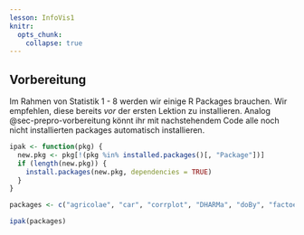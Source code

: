 ```yaml
---
lesson: InfoVis1
knitr:
  opts_chunk: 
    collapse: true
---
```


## Vorbereitung {#sec-infovis-vorbereitung}

Im Rahmen von Statistik 1 - 8 werden wir einige R Packages brauchen. Wir empfehlen, diese bereits *vor* der ersten Lektion zu installieren. Analog @sec-prepro-vorbereitung könnt ihr mit nachstehendem Code alle noch nicht installierten packages automatisch installieren.

```r
ipak <- function(pkg) {
  new.pkg <- pkg[!(pkg %in% installed.packages()[, "Package"])]
  if (length(new.pkg)) {
    install.packages(new.pkg, dependencies = TRUE)
  }
}

packages <- c("agricolae", "car", "corrplot", "DHARMa", "doBy", "factoextra","FSA", "glmmTMB", "lme4", "MASS", "MuMIn", "pacman", "performance", "performance", "relaimpo", "sjPlot", "tidyverse", "vegan")

ipak(packages)
```




